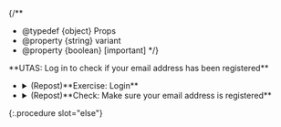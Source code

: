 
{/**
  * @typedef {object} Props
  * @property {string} variant
  * @property {boolean} [important]
  */}

<If cond={props.important}>
  **UTAS: Log in to check if your email address has been registered**
  <LoginAndConfirmEmail variant={props.variant} support={props.variant === "oc"} />

  - <details>
      <summary>(Repost)**Exercise: Login**</summary>
      <Login variant={props.variant} support={props.variant === "oc"} />
    </details>
  - <details>
      <summary>(Repost)**Check: Make sure your email address is registered**</summary>
      <ConfirmEmail support={props.variant === "oc"} />
    </details>
  {:.procedure slot="else"}
</If>

